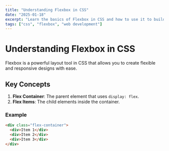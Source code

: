 ```yaml
---
title: "Understanding Flexbox in CSS"
date: "2025-01-18"
excerpt: "Learn the basics of Flexbox in CSS and how to use it to build responsive layouts."
tags: ["css", "flexbox", "web development"]
---
```


# Understanding Flexbox in CSS

Flexbox is a powerful layout tool in CSS that allows you to create flexible and responsive designs with ease.

## Key Concepts

1. **Flex Container**: The parent element that uses `display: flex`.
2. **Flex Items**: The child elements inside the container.

### Example

```html
<div class="flex-container">
  <div>Item 1</div>
  <div>Item 2</div>
  <div>Item 3</div>
</div>
```
